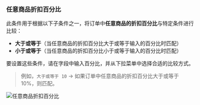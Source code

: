 ### 任意商品折扣百分比

此条件用于根据以下子条件之一，将订单中**任意商品的折扣百分比**与特定条件进行比较：

- **大于或等于**（当任意商品的折扣百分比大于或等于输入的百分比时匹配）
- **小于或等于**（当任意商品的折扣百分比小于或等于输入的百分比时匹配）

要设置这些条件，请在字段中输入百分比，并从下拉菜单中选择合适的比较方式。

> 例如，`大于或等于 10` → 如果订单中任意商品的折扣百分比大于或等于 10%，则匹配。

<img
  src="/images/essentials/condition-sets/any-product-discount-percentage.webp"
  alt="任意商品折扣百分比"
/>
